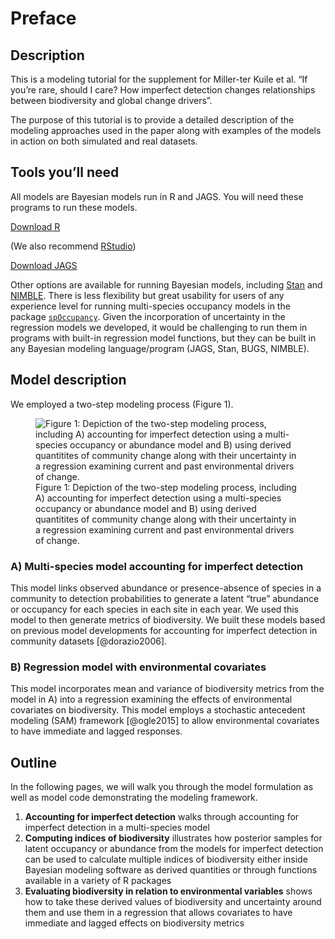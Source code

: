 # Preface {.unnumbered}

## Description

This is a modeling tutorial for the supplement for Miller-ter Kuile et al. "If you’re rare, should I care? How imperfect detection changes relationships between biodiversity and global change drivers". 

The purpose of this tutorial is to provide a detailed description of the modeling approaches used in the paper along with examples of the models in action on both simulated and real datasets.

## Tools you'll need

All models are Bayesian models run in R and JAGS. You will need these programs to run these models.

[Download R](https://cran.rstudio.com/)

(We also recommend [RStudio](https://posit.co/download/rstudio-desktop/))

[Download JAGS](https://sourceforge.net/projects/mcmc-jags/files/)

Other options are available for running Bayesian models, including [Stan](https://mc-stan.org/) and [NIMBLE](https://r-nimble.org/). There is less flexibility but great usability for users of any experience level for running multi-species occupancy models in the package [`spOccupancy`](https://doserlab.com/files/spoccupancy-web/). Given the incorporation of uncertainty in the regression models we developed, it would be challenging to run them in programs with built-in regression model functions, but they can be built in any Bayesian modeling language/program (JAGS, Stan, BUGS, NIMBLE).

## Model description

We employed a two-step modeling process (Figure 1).

![Figure 1: Depiction of the two-step modeling process, including A) accounting for imperfect detection using a multi-species occupancy or abundance model and B) using derived quantitites of community change along with their uncertainty in a regression examining current and past environmental drivers of change.](pictures/DAG_v2.jpg)

### A) Multi-species model accounting for imperfect detection

This model links observed abundance or presence-absence of species in a community to detection probabilities to generate a latent "true" abundance or occupancy for each species in each site in each year. We used this model to then generate metrics of biodiversity. We built these models based on previous model developments for accounting for imperfect detection in community datasets [@dorazio2006].

### B) Regression model with environmental covariates

This model incorporates mean and variance of biodiversity metrics from the model in A) into a regression examining the effects of environmental covariates on biodiversity. This model employs a stochastic antecedent modeling (SAM) framework [@ogle2015] to allow environmental covariates to have immediate and lagged responses.

## Outline

In the following pages, we will walk you through the model formulation as well as model code demonstrating the modeling framework.

1.  **Accounting for imperfect detection** walks through accounting for imperfect detection in a multi-species model
2.  **Computing indices of biodiversity** illustrates how posterior samples for latent occupancy or abundance from the models for imperfect detection can be used to calculate multiple indices of biodiversity either inside Bayesian modeling software as derived quantities or through functions available in a variety of R packages
3.  **Evaluating biodiversity in relation to environmental variables** shows how to take these derived values of biodiversity and uncertainty around them and use them in a regression that allows covariates to have immediate and lagged effects on biodiversity metrics
